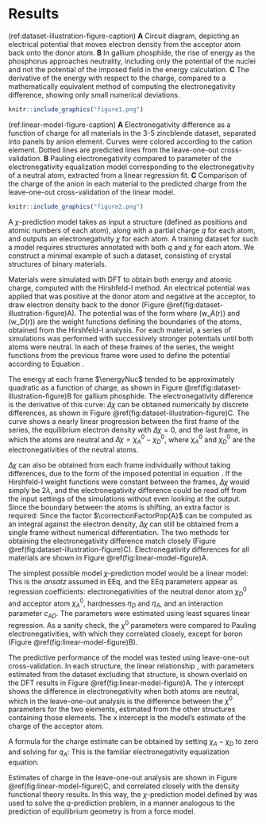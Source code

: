 # Results

(ref:dataset-illustration-figure-caption) **A** Circuit diagram, depicting an electrical potential that moves electron density from the acceptor atom back onto the donor atom. **B** In gallium phosphide, the rise of energy as the phosphorus approaches neutrality, including only the potential of the nuclei and not the potential of the imposed field in the energy calculation. **C** The derivative of the energy with respect to the charge, compared to a mathematically equivalent method of computing the electronegativity difference, showing only small numerical deviations.

```r
knitr::include_graphics("figure1.png")
```

(ref:linear-model-figure-caption) **A** Electronegativity difference as a function of charge for all materials in the 3-5 zincblende dataset, separated into panels by anion element. Curves were colored according to the cation element. Dotted lines are predicted lines from the leave-one-out cross-validation. **B** Pauling electronegativity compared to parameter of the electronegativity equalization model corresponding to the electronegativity of a neutral atom, extracted from a linear regression fit. **C** Comparison of the charge of the anion in each material to the predicted charge from the leave-one-out cross-validation of the linear model.

```r
knitr::include_graphics("figure2.png")
```

A $\chi$-prediction model takes as input a structure (defined as positions and atomic numbers of each atom), along with a partial charge $q$ for each atom, and outputs an electronegativity $\chi$ for each atom.
A training dataset for such a model requires structures annotated with both $q$ and $\chi$ for each atom.
We construct a minimal example of such a dataset, consisting of crystal structures of binary materials.

Materials were simulated with DFT to obtain both energy and atomic charge, computed with the Hirshfeld-I method.
An electrical potential was applied that was positive at the donor atom and negative at the acceptor, to draw electron density back to the donor (Figure \@ref(fig:dataset-illustration-figure)A).
The potential was of the form
\begin{equation}
  \imposedPotentialValue = \lambda \bigl(w_A(r) - w_D(r)\bigr)
  (\#eq:ImposedPotentialTwoAtom)
\end{equation}
where \(w_A(r)\) and \(w_D(r)\) are the weight functions defining the boundaries of the atoms, obtained from the Hirshfeld-I analysis.
For each material, a series of simulations was performed with successively stronger potentials until both atoms were neutral.
In each of these frames of the series, the weight functions from the previous frame were used to define the potential according to Equation \eqref{eq:ImposedPotentialTwoAtom}.

The energy at each frame $\energyNuc$ tended to be approximately quadratic as a function of charge, as shown in Figure \@ref(fig:dataset-illustration-figure)B for gallium phosphide.
The electronegativity difference is the derivative of this curve:
\begin{equation}
  \Delta \chi = \chi_A - \chi_D = \constDeriv{\energyNuc}{q_A}{N}
  (\#eq:DeltaChi)
\end{equation}
$\Delta \chi$ can be obtained numerically by discrete differences, as shown in Figure \@ref(fig:dataset-illustration-figure)C.
The curve shows a nearly linear progression between the first frame of the series, the equilibrium electron density with $\Delta \chi=0$, and the last frame, in which the atoms are neutral and $\Delta \chi = \chi_A^0 - \chi_D^0$, where $\chi_A^0$ and $\chi_D^0$ are the electronegativities of the neutral atoms.

$\Delta \chi$ can also be obtained from each frame individually without taking differences, due to the form of the imposed potential in equation \eqref{eq:ImposedPotentialTwoAtom}.
If the Hirshfeld-I weight functions were constant between the frames, $\Delta \chi$ would simply be $2 \lambda$, and the electronegativity difference could be read off from the input settings of the simulations without even looking at the output.
Since the boundary between the atoms is shifting, an extra factor is required:
\begin{equation}
  \constDeriv{\energyNuc}{q_A}{N} = 2 \correctionFactorPop{A} \lambda
  (\#eq:DerivativePotential)
\end{equation}
Since the factor $\correctionFactorPop{A}$ can be computed as an integral against the electron density, $\Delta \chi$ can still be obtained from a single frame without numerical differentiation.
The two methods for obtaining the electronegativity difference match closely (Figure \@ref(fig:dataset-illustration-figure)C).
Electronegativity differences for all materials are shown in Figure \@ref(fig:linear-model-figure)A.

The simplest possible model $\chi$-prediction model would be a linear model:
\begin{equation}
  \chi_A - \chi_D
    = \bigl(\chi_A^0 - \chi_D^0\bigr)
      + \bigl(\eta_A + \eta_D - 2\,c_{AD}\bigr)\,q_{A}
  (\#eq:LinearModel)
\end{equation}
This is the _ansatz_ assumed in EEq, and the EEq parameters appear as regression coefficients: electronegativities of the neutral donor atom $\chi_D^0$ and acceptor atom $\chi_A^0$, hardnesses $\eta_D$ and $\eta_A$, and an interaction parameter $c_{AD}$.
The parameters were estimated using least squares linear regression.
As a sanity check, the $\chi^0$ parameters were compared to Pauling electronegativities, with which they correlated closely, except for boron (Figure \@ref(fig:linear-model-figure)B).

The predictive performance of the model was tested using leave-one-out cross-validation.
In each structure, the linear relationship \eqref{eq:LinearModel}, with parameters estimated from the dataset excluding that structure, is shown overlaid on the DFT results in Figure \@ref(fig:linear-model-figure)A.
The y intercept shows the difference in electronegativity when both atoms are neutral, which in the leave-one-out analysis is the difference between the $\chi^0$ parameters for the two elements, estimated from the other structures containing those elements.
The x intercept is the model's estimate of the charge of the acceptor atom.

A formula for the charge estimate can be obtained by setting $\chi_A - \chi_D$ to zero and solving \eqref{eq:LinearModel} for $q_A$:
\begin{equation}
  -q_A = \frac{\chi_A^0 - \chi_D^0}{\eta_A + \eta_D - 2\,c_{AD}}
  (\#eq:EEqPred)
\end{equation}
This is the familiar electronegativity equalization equation.

Estimates of charge in the leave-one-out analysis are shown in Figure \@ref(fig:linear-model-figure)C, and correlated closely with the density functional theory results.
In this way, the $\chi$-prediction model defined by \eqref{eq:LinearModel} was used to solve the $q$-prediction problem, in a manner analogous to the prediction of equilibrium geometry is from a force model.

